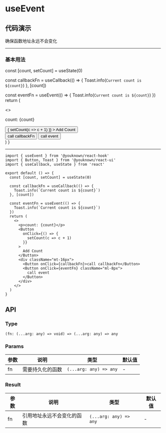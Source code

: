 # useEvent

## 代码演示


确保函数地址永远不会变化

---

### 基本用法

  const [count, setCount] = useState(0)

const callbackFn = useCallback(() => {
Toast.info(`Current count is ${count}`)
}, [count])

const eventFn = useEvent(() => {
Toast.info(`Current count is ${count}`)
})
return (

<>
  <p>count: {count}</p>
  <Button
    onClick={() => {
      setCount(c => c + 1)
    }}
  >
    Add Count
  </Button>
  <div className="mt-16px">
    <Button onClick={callbackFn}>call callbackFn</Button>
    <Button onClick={eventFn} className="ml-8px">
      call event
    </Button>
  </div>
</>
) }

<BasicUsage />

---

```tsx
import { useEvent } from '@youknown/react-hook'
import { Button, Toast } from '@youknown/react-ui'
import { useCallback, useState } from 'react'

export default () => {
  const [count, setCount] = useState(0)

  const callbackFn = useCallback(() => {
    Toast.info(`Current count is ${count}`)
  }, [count])

  const eventFn = useEvent(() => {
    Toast.info(`Current count is ${count}`)
  })
  return (
    <>
      <p>count: {count}</p>
      <Button
        onClick={() => {
          setCount(c => c + 1)
        }}
      >
        Add Count
      </Button>
      <div className="mt-16px">
        <Button onClick={callbackFn}>call callbackFn</Button>
        <Button onClick={eventFn} className="ml-8px">
          call event
        </Button>
      </div>
    </>
  )
}
```

## API

### Type

`(fn: (...arg: any) => void) => (...arg: any) => any`

### Params

| 参数 | 说明             | 类型                   | 默认值 |
| ---- | ---------------- | ---------------------- | ------ |
| fn   | 需要持久化的函数 | `(...arg: any) => any` | -      |

### Result

| 参数 | 说明                       | 类型                   | 默认值 |
| ---- | -------------------------- | ---------------------- | ------ |
| fn   | 引用地址永远不会变化的函数 | `(...arg: any) => any` | -      |
